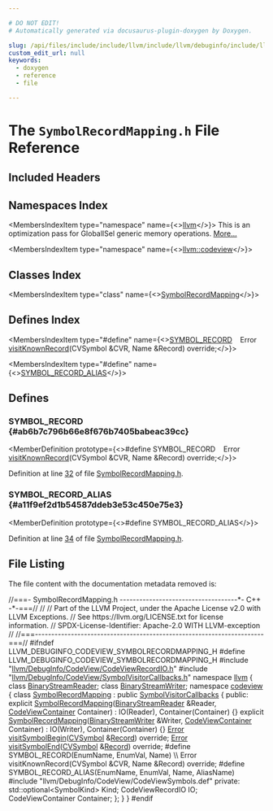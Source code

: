 ```yaml
---

# DO NOT EDIT!
# Automatically generated via docusaurus-plugin-doxygen by Doxygen.

slug: /api/files/include/include/llvm/include/llvm/debuginfo/include/llvm/debuginfo/codeview/symbolrecordmapping-h
custom_edit_url: null
keywords:
  - doxygen
  - reference
  - file

---
```





# The `SymbolRecordMapping.h` File Reference

<DoxygenPage pluginConfig={pluginConfig}>



## Included Headers

<IncludesList>
<IncludesListItem
  filePath="llvm/DebugInfo/CodeView/CodeViewRecordIO.h"
  permalink="/docs/api/files/include/include/llvm/include/llvm/debuginfo/include/llvm/debuginfo/codeview/codeviewrecordio-h"
  isLocal="true" />
<IncludesListItem
  filePath="llvm/DebugInfo/CodeView/SymbolVisitorCallbacks.h"
  permalink="/docs/api/files/include/include/llvm/include/llvm/debuginfo/include/llvm/debuginfo/codeview/symbolvisitorcallbacks-h"
  isLocal="true" />
<IncludesListItem
  filePath="llvm/DebugInfo/CodeView/CodeViewSymbols.def"
  permalink=""
  isLocal="true" />
</IncludesList>

## Namespaces Index

<MembersIndex>

<MembersIndexItem
  type="namespace"
  name={<><a href="/docs/api/namespaces/llvm">llvm</a></>}>
This is an optimization pass for GlobalISel generic memory operations. <a href="/docs/api/namespaces/llvm/#details">More...</a>
</MembersIndexItem>

<MembersIndexItem
  type="namespace"
  name={<><a href="/docs/api/namespaces/llvm/codeview">llvm::codeview</a></>}>
</MembersIndexItem>

</MembersIndex>

## Classes Index

<MembersIndex>

<MembersIndexItem
  type="class"
  name={<><a href="/docs/api/classes/llvm/codeview/symbolrecordmapping">SymbolRecordMapping</a></>}>
</MembersIndexItem>

</MembersIndex>

## Defines Index

<MembersIndex>

<MembersIndexItem
  type="#define"
  name={<><a href="#ab6b7c796b66e8f676b7405babeac39cc">SYMBOL&#95;RECORD</a>&nbsp;&nbsp;&nbsp;  Error <a href="/docs/api/files/lib/lib/debuginfo/lib/debuginfo/codeview/cvsymbolvisitor-cpp/#ad5efdd36be98503f918fde701e83b28b">visitKnownRecord</a>(CVSymbol &amp;CVR, Name &amp;Record) override;</>}>
</MembersIndexItem>

<MembersIndexItem
  type="#define"
  name={<><a href="#a11f9ef2d1b54587ddeb3e53c450e75e3">SYMBOL&#95;RECORD&#95;ALIAS</a></>}>
</MembersIndexItem>

</MembersIndex>


<SectionDefinition>

## Defines

### SYMBOL&#95;RECORD {#ab6b7c796b66e8f676b7405babeac39cc}

<MemberDefinition
  prototype={<>#define SYMBOL&#95;RECORD&nbsp;&nbsp;&nbsp;  Error <a href="/docs/api/files/lib/lib/debuginfo/lib/debuginfo/codeview/cvsymbolvisitor-cpp/#ad5efdd36be98503f918fde701e83b28b">visitKnownRecord</a>(CVSymbol &amp;CVR, Name &amp;Record) override;</>}>

Definition at line <a href="#l00032">32</a> of file <a href="/docs/api/files/include/include/llvm/include/llvm/debuginfo/include/llvm/debuginfo/codeview/symbolrecordmapping-h">SymbolRecordMapping.h</a>.
</MemberDefinition>

### SYMBOL&#95;RECORD&#95;ALIAS {#a11f9ef2d1b54587ddeb3e53c450e75e3}

<MemberDefinition
  prototype={<>#define SYMBOL&#95;RECORD&#95;ALIAS</>}>

Definition at line <a href="#l00034">34</a> of file <a href="/docs/api/files/include/include/llvm/include/llvm/debuginfo/include/llvm/debuginfo/codeview/symbolrecordmapping-h">SymbolRecordMapping.h</a>.
</MemberDefinition>

</SectionDefinition>

## File Listing

The file content with the documentation metadata removed is:

<ProgramListing>

<Link id="l00001" /><CodeLine lineNumber="1"><Highlight kind="comment">//===- SymbolRecordMapping.h ------------------------------------&#42;- C++ -&#42;-===//</Highlight><Highlight kind="normal"></Highlight></CodeLine>
<Link id="l00002" /><CodeLine lineNumber="2"><Highlight kind="normal"></Highlight><Highlight kind="comment">//</Highlight><Highlight kind="normal"></Highlight></CodeLine>
<Link id="l00003" /><CodeLine lineNumber="3"><Highlight kind="normal"></Highlight><Highlight kind="comment">// Part of the LLVM Project, under the Apache License v2.0 with LLVM Exceptions.</Highlight><Highlight kind="normal"></Highlight></CodeLine>
<Link id="l00004" /><CodeLine lineNumber="4"><Highlight kind="normal"></Highlight><Highlight kind="comment">// See https://llvm.org/LICENSE.txt for license information.</Highlight><Highlight kind="normal"></Highlight></CodeLine>
<Link id="l00005" /><CodeLine lineNumber="5"><Highlight kind="normal"></Highlight><Highlight kind="comment">// SPDX-License-Identifier: Apache-2.0 WITH LLVM-exception</Highlight><Highlight kind="normal"></Highlight></CodeLine>
<Link id="l00006" /><CodeLine lineNumber="6"><Highlight kind="normal"></Highlight><Highlight kind="comment">//</Highlight><Highlight kind="normal"></Highlight></CodeLine>
<Link id="l00007" /><CodeLine lineNumber="7"><Highlight kind="normal"></Highlight><Highlight kind="comment">//===----------------------------------------------------------------------===//</Highlight><Highlight kind="normal"></Highlight></CodeLine>
<Link id="l00008" /><CodeLine lineNumber="8"><Highlight kind="normal"></Highlight></CodeLine>
<Link id="l00009" /><CodeLine lineNumber="9"><Highlight kind="normal"></Highlight><Highlight kind="preprocessor">#ifndef LLVM&#95;DEBUGINFO&#95;CODEVIEW&#95;SYMBOLRECORDMAPPING&#95;H</Highlight><Highlight kind="normal"></Highlight></CodeLine>
<Link id="l00010" /><CodeLine lineNumber="10"><Highlight kind="normal"></Highlight><Highlight kind="preprocessor">#define LLVM&#95;DEBUGINFO&#95;CODEVIEW&#95;SYMBOLRECORDMAPPING&#95;H</Highlight><Highlight kind="normal"></Highlight></CodeLine>
<Link id="l00011" /><CodeLine lineNumber="11"><Highlight kind="normal"></Highlight></CodeLine>
<Link id="l00012" /><CodeLine lineNumber="12"><Highlight kind="normal"></Highlight><Highlight kind="preprocessor">#include &quot;<a href="/docs/api/files/include/include/llvm/include/llvm/debuginfo/include/llvm/debuginfo/codeview/codeviewrecordio-h">llvm/DebugInfo/CodeView/CodeViewRecordIO.h</a>&quot;</Highlight><Highlight kind="normal"></Highlight></CodeLine>
<Link id="l00013" /><CodeLine lineNumber="13"><Highlight kind="normal"></Highlight><Highlight kind="preprocessor">#include &quot;<a href="/docs/api/files/include/include/llvm/include/llvm/debuginfo/include/llvm/debuginfo/codeview/symbolvisitorcallbacks-h">llvm/DebugInfo/CodeView/SymbolVisitorCallbacks.h</a>&quot;</Highlight><Highlight kind="normal"></Highlight></CodeLine>
<Link id="l00014" /><CodeLine lineNumber="14"><Highlight kind="normal"></Highlight></CodeLine>
<Link id="l00015" /><CodeLine lineNumber="15"><Highlight kind="normal"></Highlight><Highlight kind="keyword">namespace </Highlight><Highlight kind="normal"><a href="/docs/api/namespaces/llvm">llvm</a> &#123;</Highlight></CodeLine>
<Link id="l00016" /><CodeLine lineNumber="16"><Highlight kind="normal"></Highlight><Highlight kind="keyword">class </Highlight><Highlight kind="normal"><a href="/docs/api/classes/llvm/binarystreamreader">BinaryStreamReader</a>;</Highlight></CodeLine>
<Link id="l00017" /><CodeLine lineNumber="17"><Highlight kind="normal"></Highlight><Highlight kind="keyword">class </Highlight><Highlight kind="normal"><a href="/docs/api/classes/llvm/binarystreamwriter">BinaryStreamWriter</a>;</Highlight></CodeLine>
<Link id="l00018" /><CodeLine lineNumber="18"><Highlight kind="normal"></Highlight></CodeLine>
<Link id="l00019" /><CodeLine lineNumber="19"><Highlight kind="normal"></Highlight><Highlight kind="keyword">namespace </Highlight><Highlight kind="normal"><a href="/docs/api/namespaces/llvm/codeview">codeview</a> &#123;</Highlight></CodeLine>
<Link id="l00020" /><CodeLine lineNumber="20" lineLink="/docs/api/classes/llvm/codeview/symbolrecordmapping"><Highlight kind="normal"></Highlight><Highlight kind="keyword">class </Highlight><Highlight kind="normal"><a href="/docs/api/classes/llvm/codeview/symbolrecordmapping/#a928e32985d3e0ee127c5e82d1ee19ab8">SymbolRecordMapping</a> : </Highlight><Highlight kind="keyword">public</Highlight><Highlight kind="normal"> <a href="/docs/api/classes/llvm/codeview/symbolvisitorcallbacks">SymbolVisitorCallbacks</a> &#123;</Highlight></CodeLine>
<Link id="l00021" /><CodeLine lineNumber="21"><Highlight kind="normal"></Highlight><Highlight kind="keyword">public</Highlight><Highlight kind="normal">:</Highlight></CodeLine>
<Link id="l00022" /><CodeLine lineNumber="22" lineLink="/docs/api/classes/llvm/codeview/symbolrecordmapping/#a928e32985d3e0ee127c5e82d1ee19ab8"><Highlight kind="normal">  </Highlight><Highlight kind="keyword">explicit</Highlight><Highlight kind="normal"> <a href="/docs/api/classes/llvm/codeview/symbolrecordmapping/#a928e32985d3e0ee127c5e82d1ee19ab8">SymbolRecordMapping</a>(<a href="/docs/api/classes/llvm/binarystreamreader">BinaryStreamReader</a> &amp;Reader,</Highlight></CodeLine>
<Link id="l00023" /><CodeLine lineNumber="23"><Highlight kind="normal">                               <a href="/docs/api/namespaces/llvm/codeview/#af483a6f5695bfa37be36c56ad2f175b6">CodeViewContainer</a> Container)</Highlight></CodeLine>
<Link id="l00024" /><CodeLine lineNumber="24"><Highlight kind="normal">      : IO(Reader), Container(Container) &#123;&#125;</Highlight></CodeLine>
<Link id="l00025" /><CodeLine lineNumber="25" lineLink="/docs/api/classes/llvm/codeview/symbolrecordmapping/#aa398ff8e2a21fa10471c0fbac024c4ac"><Highlight kind="normal">  </Highlight><Highlight kind="keyword">explicit</Highlight><Highlight kind="normal"> <a href="/docs/api/classes/llvm/codeview/symbolrecordmapping/#aa398ff8e2a21fa10471c0fbac024c4ac">SymbolRecordMapping</a>(<a href="/docs/api/classes/llvm/binarystreamwriter">BinaryStreamWriter</a> &amp;Writer,</Highlight></CodeLine>
<Link id="l00026" /><CodeLine lineNumber="26"><Highlight kind="normal">                               <a href="/docs/api/namespaces/llvm/codeview/#af483a6f5695bfa37be36c56ad2f175b6">CodeViewContainer</a> Container)</Highlight></CodeLine>
<Link id="l00027" /><CodeLine lineNumber="27"><Highlight kind="normal">      : IO(Writer), Container(Container) &#123;&#125;</Highlight></CodeLine>
<Link id="l00028" /><CodeLine lineNumber="28"><Highlight kind="normal"></Highlight></CodeLine>
<Link id="l00029" /><CodeLine lineNumber="29"><Highlight kind="normal">  <a href="/docs/api/classes/llvm/error">Error</a> <a href="/docs/api/classes/llvm/codeview/symbolrecordmapping/#ac071b7f9eb995f4bbc5adde6f938b536">visitSymbolBegin</a>(<a href="/docs/api/namespaces/llvm/codeview/#a5cc6234b75e6212142e2a91d34af146f">CVSymbol</a> &amp;<a href="/docs/api/classes/llvm/record">Record</a>) </Highlight><Highlight kind="keyword">override</Highlight><Highlight kind="normal">;</Highlight></CodeLine>
<Link id="l00030" /><CodeLine lineNumber="30"><Highlight kind="normal">  <a href="/docs/api/classes/llvm/error">Error</a> <a href="/docs/api/classes/llvm/codeview/symbolrecordmapping/#a1aae7efbe35d635a423c6459f25f5a04">visitSymbolEnd</a>(<a href="/docs/api/namespaces/llvm/codeview/#a5cc6234b75e6212142e2a91d34af146f">CVSymbol</a> &amp;<a href="/docs/api/classes/llvm/record">Record</a>) </Highlight><Highlight kind="keyword">override</Highlight><Highlight kind="normal">;</Highlight></CodeLine>
<Link id="l00031" /><CodeLine lineNumber="31"><Highlight kind="normal"></Highlight></CodeLine>
<Link id="l00032" /><CodeLine lineNumber="32" lineLink="#ab6b7c796b66e8f676b7405babeac39cc"><Highlight kind="normal"></Highlight><Highlight kind="preprocessor">#define SYMBOL&#95;RECORD(EnumName, EnumVal, Name)                                 \\</Highlight></CodeLine>
<Link id="l00033" /><CodeLine lineNumber="33"><Highlight kind="preprocessor">  Error visitKnownRecord(CVSymbol &amp;CVR, Name &amp;Record) override;</Highlight><Highlight kind="normal"></Highlight></CodeLine>
<Link id="l00034" /><CodeLine lineNumber="34" lineLink="#a11f9ef2d1b54587ddeb3e53c450e75e3"><Highlight kind="normal"></Highlight><Highlight kind="preprocessor">#define SYMBOL&#95;RECORD&#95;ALIAS(EnumName, EnumVal, Name, AliasName)</Highlight><Highlight kind="normal"></Highlight></CodeLine>
<Link id="l00035" /><CodeLine lineNumber="35"><Highlight kind="normal"></Highlight><Highlight kind="preprocessor">#include &quot;llvm/DebugInfo/CodeView/CodeViewSymbols.def&quot;</Highlight><Highlight kind="normal"></Highlight></CodeLine>
<Link id="l00036" /><CodeLine lineNumber="36"><Highlight kind="normal"></Highlight></CodeLine>
<Link id="l00037" /><CodeLine lineNumber="37"><Highlight kind="normal"></Highlight><Highlight kind="keyword">private</Highlight><Highlight kind="normal">:</Highlight></CodeLine>
<Link id="l00038" /><CodeLine lineNumber="38"><Highlight kind="normal">  std::optional&lt;SymbolKind&gt; Kind;</Highlight></CodeLine>
<Link id="l00039" /><CodeLine lineNumber="39"><Highlight kind="normal"></Highlight></CodeLine>
<Link id="l00040" /><CodeLine lineNumber="40"><Highlight kind="normal">  CodeViewRecordIO IO;</Highlight></CodeLine>
<Link id="l00041" /><CodeLine lineNumber="41"><Highlight kind="normal">  CodeViewContainer Container;</Highlight></CodeLine>
<Link id="l00042" /><CodeLine lineNumber="42"><Highlight kind="normal">&#125;;</Highlight></CodeLine>
<Link id="l00043" /><CodeLine lineNumber="43"><Highlight kind="normal">&#125;</Highlight></CodeLine>
<Link id="l00044" /><CodeLine lineNumber="44"><Highlight kind="normal">&#125;</Highlight></CodeLine>
<Link id="l00045" /><CodeLine lineNumber="45"><Highlight kind="normal"></Highlight></CodeLine>
<Link id="l00046" /><CodeLine lineNumber="46"><Highlight kind="normal"></Highlight><Highlight kind="preprocessor">#endif</Highlight></CodeLine>

</ProgramListing>

</DoxygenPage>
